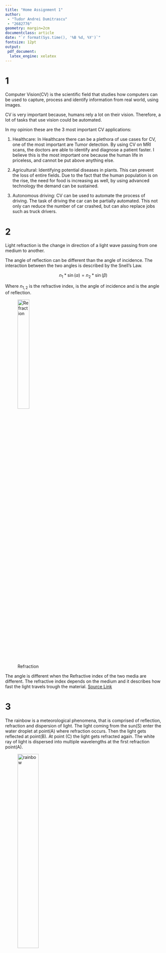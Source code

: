 ```yaml
---
title: "Home Assignment 1"
author:
 - "Tudor Andrei Dumitrascu"
 - "2682776"
geometry: margin=2cm
documentclass: article
date: "`r format(Sys.time(), '%B %d, %Y')`"
fontsize: 12pt
output:
 pdf_document:
  latex_engine: xelatex
---
```


# 1

Computer Vision(CV) is the scientific field that studies how computers can be used to capture, process and identify information from real world, using images.

CV is very important because, humans rely a lot on their  vision. Therefore, a lot of tasks that use vision could be automated.

In my opinion these are the 3 most important CV applications:

1. Healthcare:
   In Healthcare there can be a plethora of use cases for CV, one of the most important are Tumor detection. By using CV on MRI scans, the doctors are able to identify and diagnose a patient faster. I believe this is the most important one because the human life in priceless, and cannot be put above anything else.

2. Agricultural:
   Identifying potential diseases in plants. This can prevent the loss of entire fields. Due to the fact that the human population is on the rise, the need for food is increasing as well, by using advanced technology the demand can be sustained.

3. Autonomous driving:
   CV can be used to automate the process of driving. The task of driving the car can be partially automated. This not only can reduce the number of car crashed, but can also replace jobs such as truck drivers.


# 2

Light refraction is the change in direction of a light wave passing from one medium to another.

The angle of reflection can be different than the angle of incidence.
The interaction between the two angles is described by the Snell's Law.

$$ n_1 * \sin(\alpha) = n_2 * \sin(\beta)$$

Where $n_{1,2}$ is the refractive index, \alpha is the angle of incidence and \beta is the angle of reflection.

![Refraction](img/refraction_2.png){width=30%}

The angle is different when the Refractive index of the two media are different. The refractive index depends on the medium and it describes how fast the light travels trough the material. [Source Link](https://en.wikipedia.org/wiki/Refractive_index)



# 3

The rainbow is a meteorological phenomena, that is comprised of reflection, refraction and dispersion of light. The light coming from the sun(S) enter the water droplet at point(A) where refraction occurs. Then the light gets reflected at point(B). At point (C) the light gets refracted again. The white ray of light is dispersed into multiple wavelengths at the first refraction point(A).

![rainbow](img/rainbow.png){width=40%}

[Source Link](https://web.archive.org/web/20130818203028/http://eo.ucar.edu/rainbows/)

One of the phenomena in the sunset, is the fact that the position of the sun is perceived differently. The altered position is cause by the refraction of sunlight trough the atmosphere.

![Sunset](img/sunset1.png).

Another common phenomena is the red color of the sun. This is due to the fact that the other colors of higher wavelengths get scattered away, and only the shortest wavelength (red) gets attenuated the least.
![Red Sun](img/sunset2.png)


[Source Link](https://scienceblogs.com/startswithabang/2013/02/13/the-physics-of-sunsets)



# 6

In order to represent the pixel values [0...58], the minimum number of bits is 6. (2^6 = 64 no loss, 2^5 = 32 loss)

# 7

Considering 99% of the values in the  $[\mu - 3* \sigma$, $\mu + 3* \sigma]$ results that 100 doesn't belong in  [-6, 12]



$$ P(X \ge 20) = 1 - P(X < 20)$$

![Demonstration](img/prob_demonstration2.jpeg)

\newpage


```python
import statistics

functions = [statistics.mean, statistics.median, min, max]

a = [1, 3, 1, 5, 100, 2, 4, 2, 1]

def filter(array, window_size, function):
    result = []
    for i in range(0, len(array) - window_size + 1):
        m = round(function(array[i:i+window_size]),2)
        result.append(m)
    return result

for f in functions:
    print(f.__name__, " = " ,filter(a, 3, f))

```

The filtering is done without padding.


# 8


In the case of salt and pepper noise, the median filtering is proffered. The high and low values which can be treated as outliers, therefore the median filtering is ignoring the extreme values. The Gaussian filtering will treat the extreme values as part of the real image.

